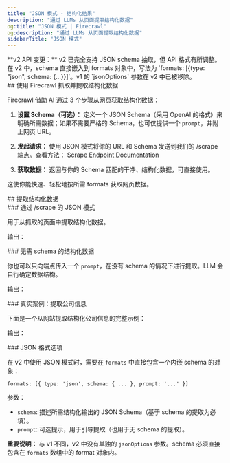 ```yaml
---
title: "JSON 模式 - 结构化结果"
description: "通过 LLMs 从页面提取结构化数据"
og:title: "JSON 模式 | Firecrawl"
og:description: "通过 LLMs 从页面提取结构化数据"
sidebarTitle: "JSON 模式"
---
```



<Note>
  **v2 API 变更：** v2 已完全支持 JSON schema 抽取，但 API 格式有所调整。在 v2 中，schema 直接嵌入到 formats 对象中，写法为 `formats: [{type: "json", schema: {...}}]`。v1 的 `jsonOptions` 参数在 v2 中已被移除。
</Note>


<div id="scrape-and-extract-structured-data-with-firecrawl">
  ## 使用 Firecrawl 抓取并提取结构化数据
</div>

Firecrawl 借助 AI 通过 3 个步骤从网页获取结构化数据：

1. **设置 Schema（可选）：**
   定义一个 JSON Schema（采用 OpenAI 的格式）来明确所需数据；如果不需要严格的 Schema，也可仅提供一个 `prompt`，并附上网页 URL。

2. **发起请求：**
   使用 JSON 模式将你的 URL 和 Schema 发送到我们的 /scrape 端点。查看方法：
   [Scrape Endpoint Documentation](https://docs.firecrawl.dev/api-reference/endpoint/scrape)

3. **获取数据：**
   返回与你的 Schema 匹配的干净、结构化数据，可直接使用。

这使你能快速、轻松地按所需 formats 获取网页数据。

<div id="extract-structured-data">
  ## 提取结构化数据
</div>

<div id="json-mode-via-scrape">
  ### 通过 /scrape 的 JSON 模式
</div>

用于从抓取的页面中提取结构化数据。

<CodeGroup>

<ExtractPython />
<ExtractNode />
<ExtractCURL />

</CodeGroup>

输出：

<ExtractOutput />

<div id="structured-data-without-schema">
  ### 无需 schema 的结构化数据
</div>

你也可以只向端点传入一个 `prompt`，在没有 schema 的情况下进行提取。LLM 会自行确定数据结构。

<CodeGroup>

<ExtractNoSchemaPython />
<ExtractNoSchemaNode />
<ExtractNoSchemaCURL />

</CodeGroup>

输出：

<ExtractNoSchemaOutput />

<div id="real-world-example-extracting-company-information">
  ### 真实案例：提取公司信息
</div>

下面是一个从网站提取结构化公司信息的完整示例：

<CodeGroup>

<EventExamplePython />
<EventExampleNode />
<EventExampleCURL />

</CodeGroup>

输出：

<EventExampleOutput />

<div id="json-format-options">
  ### JSON 格式选项
</div>

在 v2 中使用 JSON 模式时，需要在 `formats` 中直接包含一个内嵌 schema 的对象：

`formats: [{ type: 'json', schema: { ... }, prompt: '...' }]`

参数：

- `schema`: 描述所需结构化输出的 JSON Schema（基于 schema 的提取为必填）。
- `prompt`: 可选提示，用于引导提取（也用于无 schema 的提取）。

**重要说明：** 与 v1 不同，v2 中没有单独的 `jsonOptions` 参数。schema 必须直接包含在 `formats` 数组中的 format 对象内。